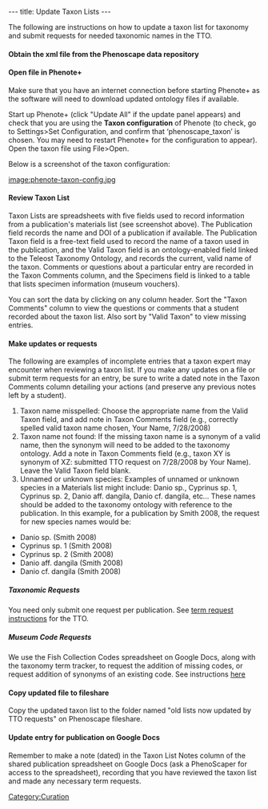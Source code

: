 ---
title: Update Taxon Lists
---

The following are instructions on how to update a taxon list for taxonomy and submit requests for needed taxonomic names in the TTO.

====Obtain the xml file from the Phenoscape data repository====

====Open file in Phenote+====

Make sure that you have an internet connection before starting Phenote+ as the software will need to download updated ontology files if available.

Start up Phenote+ (click "Update All" if the update panel appears) and check that you are using the '''Taxon configuration''' of Phenote (to check, go to Settings>Set Configuration, and confirm that ‘phenoscape_taxon’ is chosen. You may need to restart Phenote+ for the configuration to appear).  Open the taxon file using File>Open.

Below is a screenshot of the taxon configuration:

[[image:phenote-taxon-config.jpg]]

====Review Taxon List====

Taxon Lists are spreadsheets with five fields used to record information from a publication's materials list (see screenshot above).  The Publication field records the name and DOI of a publication if available.  The Publication Taxon field is a free-text field used to record the name of a taxon used in the publication, and the Valid Taxon field is an ontology-enabled field linked to the Teleost Taxonomy Ontology, and  records the current, valid name of the taxon.  Comments or questions about a particular entry are recorded in the Taxon Comments column, and the Specimens field is linked to a table that lists specimen information (museum vouchers).

You can sort the data by clicking on any column header.  Sort the "Taxon Comments" column to view the questions or comments that a student recorded about the taxon list.  Also sort by "Valid Taxon" to view missing entries.

====Make updates or requests====

The following are examples of incomplete entries that a taxon expert may encounter when reviewing a taxon list.  If you make any updates on a file or submit term requests for an entry, be sure to write a dated note in the Taxon Comments column detailing your actions (and preserve any previous notes left by a student).

#Taxon name misspelled: Choose the appropriate name from the Valid Taxon field, and add note in Taxon Comments field (e.g., correctly spelled valid taxon name chosen, Your Name, 7/28/2008)
#Taxon name not found: If the missing taxon name is a synonym of a valid name, then the synonym will need to be added to the taxonomy ontology.  Add a note in Taxon Comments field (e.g., taxon XY is synonym of XZ: submitted TTO request on 7/28/2008 by Your Name).  Leave the Valid Taxon field blank.
#Unnamed or unknown species:  Examples of unnamed or unknown species in a Materials list might include: Danio sp., Cyprinus sp. 1, Cyprinus sp. 2, Danio aff. dangila, Danio cf. dangila, etc... These names should be added to the taxonomy ontology with reference to the publication. In this example, for a publication by Smith 2008, the request for new species names would be:

*Danio sp. (Smith 2008)
*Cyprinus sp. 1 (Smith 2008)
*Cyprinus sp. 2 (Smith 2008)
*Danio aff. dangila (Smith 2008)
*Danio cf. dangila (Smith 2008)

=====''Taxonomic Requests''=====

You need only submit one request per publication.  See [https://www.nescent.org/phenoscape/Term_Requests term request instructions] for the TTO.

=====''Museum Code Requests''=====

We use the Fish Collection Codes spreadsheet on Google Docs, along with the taxonomy term tracker, to request the addition of missing codes, or request addition of synonyms of an existing code.  See instructions [https://www.nescent.org/phenoscape/Term_Requests#Collection_Code_requests here]

====Copy updated file to fileshare====

Copy the updated taxon list to the folder named "old lists now updated by TTO requests" on Phenoscape fileshare.

====Update entry for publication on Google Docs====

Remember to make a note (dated) in the Taxon List Notes column of the shared publication spreadsheet on Google Docs (ask a PhenoScaper for access to the spreadsheet), recording that you have reviewed the taxon list and made any necessary term requests.

[[Category:Curation]]